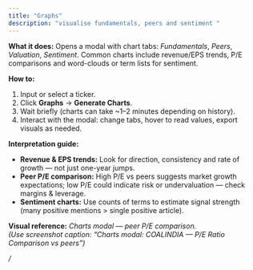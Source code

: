 ```yaml
---
title: "Graphs"
description: "visualise fundamentals, peers and sentiment "
---
```



**What it does:** Opens a modal with chart tabs: _Fundamentals_, _Peers_, _Valuation_, _Sentiment_. Common charts include revenue/EPS trends, P/E comparisons and word-clouds or term lists for sentiment.

**How to:**

1. Input or select a ticker.
2. Click **Graphs** → **Generate Charts**.
3. Wait briefly (charts can take ~1–2 minutes depending on history).
4. Interact with the modal: change tabs, hover to read values, export visuals as needed.

**Interpretation guide:**

- **Revenue & EPS trends:** Look for direction, consistency and rate of growth — not just one-year jumps.
- **Peer P/E comparison:** High P/E vs peers suggests market growth expectations; low P/E could indicate risk or undervaluation — check margins & leverage.
- **Sentiment charts:** Use counts of terms to estimate signal strength (many positive mentions \> single positive article).

**Visual reference:** _Charts modal — peer P/E comparison._\
_(Use screenshot caption: “Charts modal: COALINDIA — P/E Ratio Comparison vs peers”)_

_/_